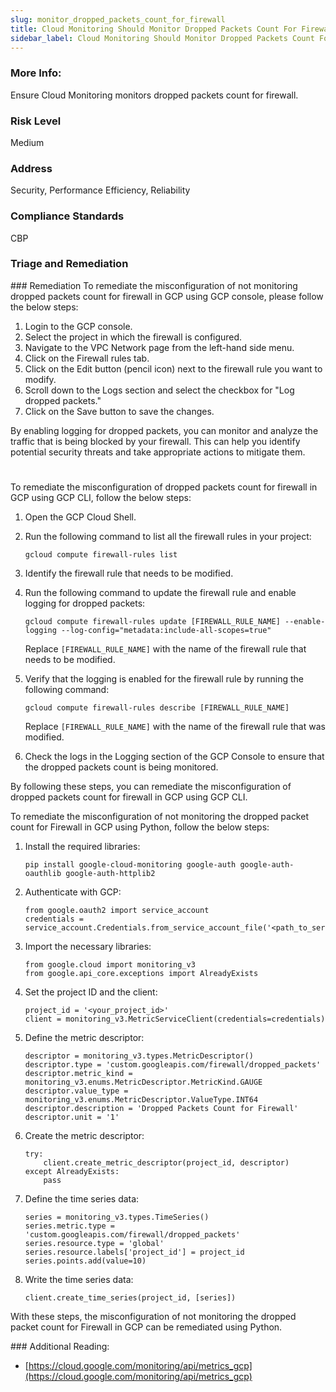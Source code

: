 ```yaml
---
slug: monitor_dropped_packets_count_for_firewall
title: Cloud Monitoring Should Monitor Dropped Packets Count For Firewall
sidebar_label: Cloud Monitoring Should Monitor Dropped Packets Count For Firewall
---
```


### More Info:

Ensure Cloud Monitoring monitors dropped packets count for firewall.

### Risk Level

Medium

### Address

Security, Performance Efficiency, Reliability

### Compliance Standards

CBP


### Triage and Remediation
<Tabs>
<Tab title='Remediation'>
### Remediation

<AccordionGroup>
<Accordion title='Using Console' defaultOpen='true'>
To remediate the misconfiguration of not monitoring dropped packets count for firewall in GCP using GCP console, please follow the below steps:

1. Login to the GCP console.
2. Select the project in which the firewall is configured.
3. Navigate to the VPC Network page from the left-hand side menu.
4. Click on the Firewall rules tab.
5. Click on the Edit button (pencil icon) next to the firewall rule you want to modify.
6. Scroll down to the Logs section and select the checkbox for "Log dropped packets."
7. Click on the Save button to save the changes.

By enabling logging for dropped packets, you can monitor and analyze the traffic that is being blocked by your firewall. This can help you identify potential security threats and take appropriate actions to mitigate them.

#
</Accordion>

<Accordion title='Using CLI'>
To remediate the misconfiguration of dropped packets count for firewall in GCP using GCP CLI, follow the below steps:

1. Open the GCP Cloud Shell.

2. Run the following command to list all the firewall rules in your project:

   ```
   gcloud compute firewall-rules list
   ```

3. Identify the firewall rule that needs to be modified.

4. Run the following command to update the firewall rule and enable logging for dropped packets:

   ```
   gcloud compute firewall-rules update [FIREWALL_RULE_NAME] --enable-logging --log-config="metadata:include-all-scopes=true"
   ```
   Replace `[FIREWALL_RULE_NAME]` with the name of the firewall rule that needs to be modified.

5. Verify that the logging is enabled for the firewall rule by running the following command:

   ```
   gcloud compute firewall-rules describe [FIREWALL_RULE_NAME]
   ```
   Replace `[FIREWALL_RULE_NAME]` with the name of the firewall rule that was modified.

6. Check the logs in the Logging section of the GCP Console to ensure that the dropped packets count is being monitored.

By following these steps, you can remediate the misconfiguration of dropped packets count for firewall in GCP using GCP CLI.
</Accordion>

<Accordion title='Using Python'>
To remediate the misconfiguration of not monitoring the dropped packet count for Firewall in GCP using Python, follow the below steps:

1. Install the required libraries: 

   ```
   pip install google-cloud-monitoring google-auth google-auth-oauthlib google-auth-httplib2
   ```

2. Authenticate with GCP: 

   ```
   from google.oauth2 import service_account
   credentials = service_account.Credentials.from_service_account_file('<path_to_service_account_file>')
   ```
   
3. Import the necessary libraries:

   ```
   from google.cloud import monitoring_v3
   from google.api_core.exceptions import AlreadyExists
   ```
   
4. Set the project ID and the client:

   ```
   project_id = '<your_project_id>'
   client = monitoring_v3.MetricServiceClient(credentials=credentials)
   ```

5. Define the metric descriptor:

   ```
   descriptor = monitoring_v3.types.MetricDescriptor()
   descriptor.type = 'custom.googleapis.com/firewall/dropped_packets'
   descriptor.metric_kind = monitoring_v3.enums.MetricDescriptor.MetricKind.GAUGE
   descriptor.value_type = monitoring_v3.enums.MetricDescriptor.ValueType.INT64
   descriptor.description = 'Dropped Packets Count for Firewall'
   descriptor.unit = '1'
   ```

6. Create the metric descriptor:

   ```
   try:
       client.create_metric_descriptor(project_id, descriptor)
   except AlreadyExists:
       pass
   ```

7. Define the time series data:

   ```
   series = monitoring_v3.types.TimeSeries()
   series.metric.type = 'custom.googleapis.com/firewall/dropped_packets'
   series.resource.type = 'global'
   series.resource.labels['project_id'] = project_id
   series.points.add(value=10)
   ```

8. Write the time series data:

   ```
   client.create_time_series(project_id, [series])
   ```
   
With these steps, the misconfiguration of not monitoring the dropped packet count for Firewall in GCP can be remediated using Python.
</Accordion>

</AccordionGroup>
</Tab>
</Tabs>
### Additional Reading:

- [https://cloud.google.com/monitoring/api/metrics_gcp](https://cloud.google.com/monitoring/api/metrics_gcp) 

